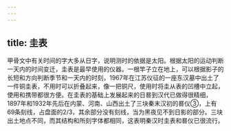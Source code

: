 ```yaml
---
---
---
```

title: 圭表
---



甲骨文中有关时间的字大多从日字，说明测时的依据是太阳。根据太阳的运动判断一天内的时间变迁，圭表是最早使用的仪器。一根竿子立在地上，可以根据影子的长短和方向判断季节和一天内的时刻，1967年在江苏仪征的一座东汉墓中出土了一件铜圭表，不用时可以折叠起来，像一把铜尺，使用时将圭从表的凹槽中立起，使用和携带都很方便。在圭表的基础上发展起来的日晷到汉代已做得很精细，1897年和1932年先后在内蒙、河南、山西出土了三块秦末汉初的晷仪③，上有69条刻线，占盘面的2/3，其余部分没有刻线，当为黑夜见不到日影的部分。三块出土地点不同，而其结构和所刻字体都相同，这表明秦汉时圭表和晷仪已很流行。